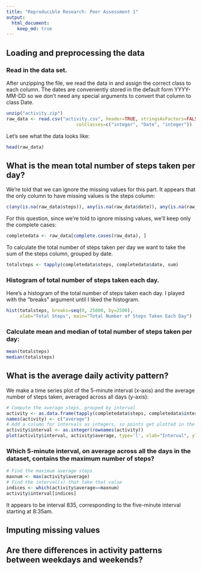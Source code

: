 ```yaml
---
title: "Reproducible Research: Peer Assessment 1"
output: 
  html_document:
    keep_md: true
---
```



## Loading and preprocessing the data

### Read in the data set.

After unzipping the file, we read the data in and assign the correct class to each column. The dates are conveniently stored in the default form YYYY-MM-DD so we don't need any special arguments to convert that column to class Date. 

```r
unzip("activity.zip")
raw_data <- read.csv("activity.csv", header=TRUE, stringsAsFactors=FALSE,
                          colClasses=c("integer", "Date", "integer"))
```
Let's see what the data looks like:
```r
head(raw_data)
```

## What is the mean total number of steps taken per day?
We're told that we can ignore the missing values for this part.
It appears that the only column to have missing values is the steps column:
```r
c(any(is.na(raw_data$steps)), any(is.na(raw_data$date)), any(is.na(raw_data$interval)))
```

For this question, since we're told to ignore missing values, we'll keep only the complete cases:
```r
completedata <- raw_data[complete.cases(raw_data), ]
```
To calculate the total number of steps taken per day we want to take the
sum of the steps column, grouped by date.
```r
totalsteps <- tapply(completedata$steps, completedata$date, sum)
```

### Histogram of total number of steps taken each day.

Here's a histogram of the total number of steps taken each day. I 
played with the "breaks" argument until I liked the histogram.
```r
hist(totalsteps, breaks=seq(0, 25000, by=2500),
     xlab="Total Steps", main="Total Number of Steps Taken Each Day")
```

### Calculate mean and median of total number of steps taken per day:
```r
mean(totalsteps)
median(totalsteps)
```

## What is the average daily activity pattern?

We make a time series plot of the 5-minute interval (x-axis) and the average number of steps taken, averaged across all days (y-axis): 
```r
# Compute the average steps, grouped by interval
activity <- as.data.frame(tapply(completedata$steps, completedata$interval, mean))
names(activity) <- c("average")
# Add a column for intervals as integers, so points get plotted in the right order.
activity$interval <- as.integer(rownames(activity))
plot(activity$interval, activity$average, type='l', xlab="Interval", ylab="Average # of steps")
```

### Which 5-minute interval, on average across all the days in the dataset, contains the maximum number of steps?
```r
# Find the maximum average steps
maxnum <- max(activity$average) 
# Find the interval(s) that take that value
indices <- which(activity$average==maxnum)
activity$interval[indices]
```
It appears to be interval 835, corresponding to the five-minute interval starting at 8:35am.

## Imputing missing values



## Are there differences in activity patterns between weekdays and weekends?
